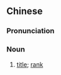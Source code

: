 {{also|官衔}}
==Chinese==
{{zh-forms|s=官衔}}

===Pronunciation===
{{zh-pron
|m=guānxián
|c=gun1 haam4
|mn=koaⁿ-hâm
|cat=n
}}

===Noun===
{{zh-noun}}

# [[title]]; [[rank]] {{gloss|of an official}}